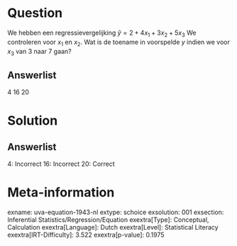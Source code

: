 Question
========

We hebben een regressievergelijking $\hat{y} = 2 + 4x_{1} +
3x_{2} + 5x_{3}$ We controleren voor *x*~1~ en *x*~2~. Wat is de
toename in voorspelde *y* indien we voor *x*~3~ van 3 naar 7 gaan?

Answerlist
----------

4
16
20

Solution
========

Answerlist
----------

4: Incorrect
16: Incorrect
20: Correct

Meta-information
================
exname: uva-equation-1943-nl
extype: schoice
exsolution: 001
exsection: Inferential Statistics/Regression/Equation
exextra[Type]: Conceptual, Calculation
exextra[Language]: Dutch
exextra[Level]: Statistical Literacy
exextra[IRT-Difficulty]: 3.522
exextra[p-value]: 0.1975
